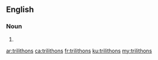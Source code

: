 ==English==

===Noun===
{{head|en|plural}}

# {{plural of|trilithon|lang=en}}

[[ar:trilithons]]
[[ca:trilithons]]
[[fr:trilithons]]
[[ku:trilithons]]
[[my:trilithons]]